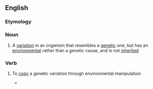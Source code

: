 ==English==

===Etymology===
{{prefix|en|pheno|copy}}

===Noun===
{{wikipedia}}
{{en-noun|phenocopies}}

# {{lb|en|genetics}} A [[variation]] in an organism that resembles a [[genetic]] one, but has an [[environmental]] rather than a genetic cause, and is not [[inherited]]

===Verb===
{{en-verb|phenocopies|phenocopying|phenocopied}}

# {{lb|en|genetics}} To [[copy]] a genetic variation through environmental manipulation
#* {{quote-book|en|1990|David de Pomerai|From Gene to Animal|url=http://books.google.com/books?id=hzk4AAAAIAAJ|isbn=0521388562|page=275
|passage=The ''wg-'' mutant can be '''phenocopied''' by injecting antisense RNA (complementary to the 3 kb ''wg+'' transcript) into wild-type embryos.}}